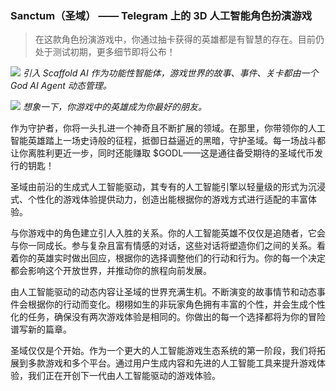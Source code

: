 ### Sanctum（圣域） —— Telegram 上的 3D 人工智能角色扮演游戏

> 在这款角色扮演游戏中，你通过抽卡获得的英雄都是有智慧的存在。目前仍处于测试初期，更多细节即将公布！

![](/images/virtuals/sanctum-gen-ai-content-explosion.png) _引入 Scaffold
AI 作为功能性智能体，游戏世界的故事、事件、关卡都由一个 God AI Agent 动态管理。_

![](/images/virtuals/sanctum-forging-deep-relationships.png) _想象一下，你游戏中的英雄成为你最好的朋友。_

作为守护者，你将一头扎进一个神奇且不断扩展的领域。在那里，你带领你的人工智能英雄踏上一场史诗般的征程，抵御日益逼近的黑暗，守护圣域。每一场战斗都让你离胜利更近一步，同时还能赚取 $GODL——这是通往备受期待的圣域代币发行的钥匙！

圣域由前沿的生成式人工智能驱动，其专有的人工智能引擎以轻量级的形式为沉浸式、个性化的游戏体验提供动力，创造出能根据你的游戏方式进行适配的丰富体验。

与你游戏中的角色建立引人入胜的关系。你的人工智能英雄不仅仅是追随者，它会与你一同成长。参与复杂且富有情感的对话，这些对话将塑造你们之间的关系。看着你的英雄实时做出回应，根据你的选择调整他们的行动和行为。你的每一个决定都会影响这个开放世界，并推动你的旅程向前发展。

由人工智能驱动的动态内容让圣域的世界充满生机。不断演变的故事情节和动态事件会根据你的行动而变化。栩栩如生的非玩家角色拥有丰富的个性，并会生成个性化的任务，确保没有两次游戏体验是相同的。你做出的每一个选择都将为你的冒险谱写新的篇章。

圣域仅仅是个开始。作为一个更大的人工智能游戏生态系统的第一阶段，我们将拓展到多款游戏和多个平台。通过用户生成内容和先进的人工智能工具来提升游戏体验，我们正在开创下一代由人工智能驱动的游戏体验。
